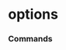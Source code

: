 # options


### Commands
<ul className='grid grid-cols-1 md:grid-cols-2 lg:grid-cols-3 xl:grid-cols-4 gap-4 -ml-6'>
<ReferenceCard
    title="unusual"
    description="Get the complete options chain for a ticker."
    url="options/unusual"
    command
/><ReferenceCard
    title="chains"
    description="Get the complete options chain for a ticker."
    url="options/chains"
    command
/>
</ul>
